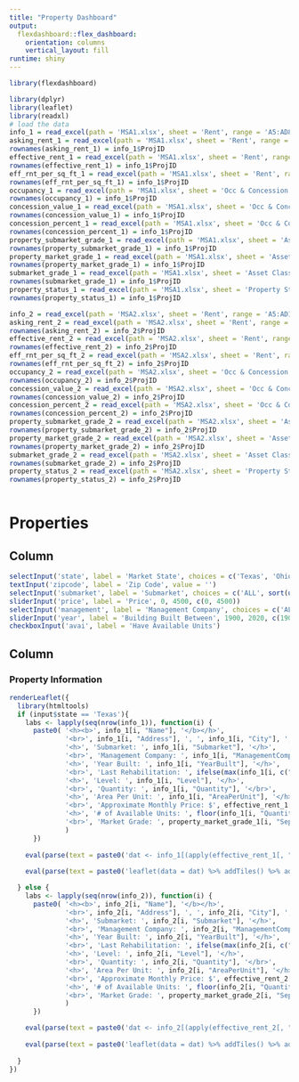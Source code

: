 ```yaml
---
title: "Property Dashboard"
output: 
  flexdashboard::flex_dashboard:
    orientation: columns
    vertical_layout: fill
runtime: shiny
---
```


```r
library(flexdashboard)
```

```r
library(dplyr)
library(leaflet)
library(readxl)
# load the data
info_1 = read_excel(path = 'MSA1.xlsx', sheet = 'Rent', range = 'A5:AD851')
asking_rent_1 = read_excel(path = 'MSA1.xlsx', sheet = 'Rent', range = 'AE5:FL851')
rownames(asking_rent_1) = info_1$ProjID
effective_rent_1 = read_excel(path = 'MSA1.xlsx', sheet = 'Rent', range = 'FM5:KT851')
rownames(effective_rent_1) = info_1$ProjID
eff_rnt_per_sq_ft_1 = read_excel(path = 'MSA1.xlsx', sheet = 'Rent', range = 'KU5:QB851')
rownames(eff_rnt_per_sq_ft_1) = info_1$ProjID
occupancy_1 = read_excel(path = 'MSA1.xlsx', sheet = 'Occ & Concession', range = 'AE5:FL851')
rownames(occupancy_1) = info_1$ProjID
concession_value_1 = read_excel(path = 'MSA1.xlsx', sheet = 'Occ & Concession', range = 'FM5:KT851')
rownames(concession_value_1) = info_1$ProjID
concession_percent_1 = read_excel(path = 'MSA1.xlsx', sheet = 'Occ & Concession', range = 'KU5:QB851')
rownames(concession_percent_1) = info_1$ProjID
property_submarket_grade_1 = read_excel(path = 'MSA1.xlsx', sheet = 'Asset Class', range = 'AE5:FL851')
rownames(property_submarket_grade_1) = info_1$ProjID
property_market_grade_1 = read_excel(path = 'MSA1.xlsx', sheet = 'Asset Class', range = 'FM5:KT851')
rownames(property_market_grade_1) = info_1$ProjID
submarket_grade_1 = read_excel(path = 'MSA1.xlsx', sheet = 'Asset Class', range = 'KU5:QB851')
rownames(submarket_grade_1) = info_1$ProjID
property_status_1 = read_excel(path = 'MSA1.xlsx', sheet = 'Property Status', range = 'AE5:FL851')
rownames(property_status_1) = info_1$ProjID

info_2 = read_excel(path = 'MSA2.xlsx', sheet = 'Rent', range = 'A5:AD104')
asking_rent_2 = read_excel(path = 'MSA2.xlsx', sheet = 'Rent', range = 'AE5:FL104')
rownames(asking_rent_2) = info_2$ProjID
effective_rent_2 = read_excel(path = 'MSA2.xlsx', sheet = 'Rent', range = 'FM5:KT104')
rownames(effective_rent_2) = info_2$ProjID
eff_rnt_per_sq_ft_2 = read_excel(path = 'MSA2.xlsx', sheet = 'Rent', range = 'KU5:QB104')
rownames(eff_rnt_per_sq_ft_2) = info_2$ProjID
occupancy_2 = read_excel(path = 'MSA2.xlsx', sheet = 'Occ & Concession', range = 'AE5:FL104')
rownames(occupancy_2) = info_2$ProjID
concession_value_2 = read_excel(path = 'MSA2.xlsx', sheet = 'Occ & Concession', range = 'FM5:KT104')
rownames(concession_value_2) = info_2$ProjID
concession_percent_2 = read_excel(path = 'MSA2.xlsx', sheet = 'Occ & Concession', range = 'KU5:QB104')
rownames(concession_percent_2) = info_2$ProjID
property_submarket_grade_2 = read_excel(path = 'MSA2.xlsx', sheet = 'Asset Class', range = 'AE5:FL104')
rownames(property_submarket_grade_2) = info_2$ProjID
property_market_grade_2 = read_excel(path = 'MSA2.xlsx', sheet = 'Asset Class', range = 'FM5:KT104')
rownames(property_market_grade_2) = info_2$ProjID
submarket_grade_2 = read_excel(path = 'MSA2.xlsx', sheet = 'Asset Class', range = 'KU5:QB104')
rownames(submarket_grade_2) = info_2$ProjID
property_status_2 = read_excel(path = 'MSA2.xlsx', sheet = 'Property Status', range = 'AE5:FL104')
rownames(property_status_2) = info_2$ProjID



```


Properties
=======================================================================

Column {.sidebar}
-----------------------------------------------------------------------

```r
selectInput('state', label = 'Market State', choices = c('Texas', 'Ohio'), selected = 'Ohio')
textInput('zipcode', label = 'Zip Code', value = '')
selectInput('submarket', label = 'Submarket', choices = c('ALL', sort(unique(c(info_1$Submarket, info_2$Submarket)))), selected = 'ALL')
sliderInput('price', label = 'Price', 0, 4500, c(0, 4500))
selectInput('management', label = 'Management Company', choices = c('ALL', sort(unique(c(info_1$ManagementCompany, info_2$ManagementCompany)))), selected = 'ALL')
sliderInput('year', label = 'Building Built Between', 1900, 2020, c(1900, 2020))
checkboxInput('avai', label = 'Have Available Units')
```


Column
-----------------------------------------------------------------------

### Property Information

```r
renderLeaflet({
  library(htmltools)
  if (input$state == 'Texas'){
    labs <- lapply(seq(nrow(info_1)), function(i) {
      paste0( '<h><b>', info_1[i, "Name"], '</b></h>',
              '<br>', info_1[i, "Address"], ', ', info_1[i, "City"], ', ', info_1[i, "State"],  '</br>',
              '<h>', 'Submarket: ', info_1[i, "Submarket"], '</h>', 
              '<br>', 'Management Company: ', info_1[i, "ManagementCompany"], '</br>', 
              '<h>', 'Year Built: ', info_1[i, "YearBuilt"], '</h>',
              '<br>', 'Last Rehabilitation: ', ifelse(max(info_1[i, c("Rehab1", "Rehab2", "Rehab3")], na.rm = TRUE) == -Inf, NA, max(info_1[i, c("Rehab1", "Rehab2", "Rehab3")], na.rm = TRUE)), '</br>',
              '<h>', 'Level: ', info_1[i, "Level"], '</h>',
              '<br>', 'Quantity: ', info_1[i, "Quantity"], '</br>',
              '<h>', 'Area Per Unit: ', info_1[i, "AreaPerUnit"], '</h>',
              '<br>', 'Approximate Monthly Price: $', effective_rent_1[i, "Sep-19"], '</br>',
              '<h>', '# of Available Units: ', floor(info_1[i, "Quantity"]*(1-occupancy_1[i, "Sep-19"])), '<h>',
              '<br>', 'Market Grade: ', property_market_grade_1[i, "Sep-19"], '</br>'
              ) 
      })
    
    eval(parse(text = paste0('dat <- info_1[(apply(effective_rent_1[, "Sep-19"], 2, function(x) (x>=input$price[1])&(x<=input$price[2])))', ifelse(input$avai, '&(floor(info_1[, "Quantity"]*(1-occupancy_1[, "Sep-19"])) >= 1)', ''), ',]', ifelse(input$zipcode != '', ' %>% filter(Zip == input$zipcode)', ''), ifelse(input$submarket != 'ALL', ' %>% filter(Submarket == input$submarket)', ''), ifelse(input$management != 'ALL', ' %>% filter(ManagementCompany == input$management)', ''), ' %>% filter((YearBuilt >= input$year[1])&(YearBuilt <= input$year[2]))')))
    
    eval(parse(text = paste0('leaflet(data = dat) %>% addTiles() %>% addMarkers(lng = ~Longitude, lat = ~Latitude, label = lapply(labs[match(dat$ProjID, info_1$ProjID)], HTML))')))

  } else {
    labs <- lapply(seq(nrow(info_2)), function(i) {
      paste0( '<h><b>', info_2[i, "Name"], '</b></h>',
              '<br>', info_2[i, "Address"], ', ', info_2[i, "City"], ', ', info_2[i, "State"],  '</br>',
              '<h>', 'Submarket: ', info_2[i, "Submarket"], '</h>', 
              '<br>', 'Management Company: ', info_2[i, "ManagementCompany"], '</br>', 
              '<h>', 'Year Built: ', info_2[i, "YearBuilt"], '</h>',
              '<br>', 'Last Rehabilitation: ', ifelse(max(info_2[i, c("Rehab1", "Rehab2", "Rehab3")], na.rm = TRUE) == -Inf, NA, max(info_2[i, c("Rehab1", "Rehab2", "Rehab3")], na.rm = TRUE)), '</br>',
              '<h>', 'Level: ', info_2[i, "Level"], '</h>',
              '<br>', 'Quantity: ', info_2[i, "Quantity"], '</br>',
              '<h>', 'Area Per Unit: ', info_2[i, "AreaPerUnit"], '</h>',
              '<br>', 'Approximate Monthly Price: $', effective_rent_2[i, "Sep-19"], '</br>',
              '<h>', '# of Available Units: ', floor(info_2[i, "Quantity"]*(1-occupancy_2[i, "Sep-19"])), '<h>',
              '<br>', 'Market Grade: ', property_market_grade_2[i, "Sep-19"], '</br>'
              ) 
      })

    eval(parse(text = paste0('dat <- info_2[(apply(effective_rent_2[, "Sep-19"], 2, function(x) (x>=input$price[1])&(x<=input$price[2])))', ifelse(input$avai, '&(floor(info_2[, "Quantity"]*(1-occupancy_2[, "Sep-19"])) >= 1)', ''), ',]', ifelse(input$zipcode != '', ' %>% filter(Zip == input$zipcode)', ''), ifelse(input$submarket != 'ALL', ' %>% filter(Submarket == input$submarket)', ''), ifelse(input$management != 'ALL', ' %>% filter(ManagementCompany == input$management)', ''), ' %>% filter((YearBuilt >= input$year[1])&(YearBuilt <= input$year[2]))')))
    
    eval(parse(text = paste0('leaflet(data = dat) %>% addTiles() %>% addMarkers(lng = ~Longitude, lat = ~Latitude, label = lapply(labs[match(dat$ProjID, info_2$ProjID)], HTML))')))
    
  }
})
```


